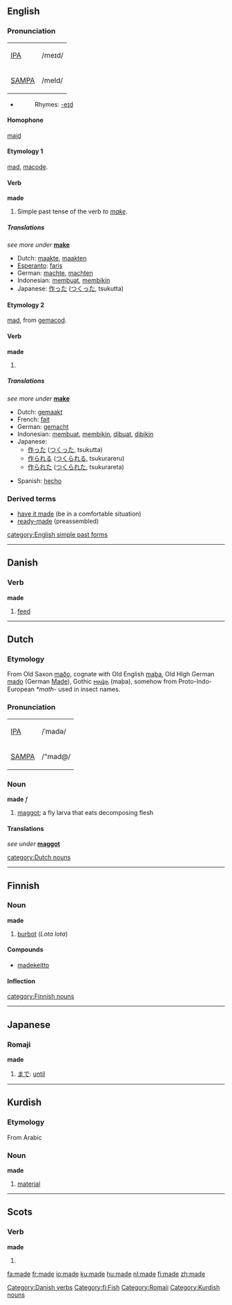 {{see|Made}}
==English==

{{rank|A|should|can|82|made|did|such|great}}

===Pronunciation===
{| border=1 cellpadding=5
| [[w:IPA|IPA]] || /meɪd/
|-
| [[w:SAMPA|SAMPA]] || /meId/
|}
*{{audio|en-us-made.ogg|Audio (US)}}
*:Rhymes: [[Rhymes:English:-eɪd|-eɪd]]

====Homophone====
[[maid]]

====Etymology 1====
{{ME.}} [[mad]], {{OE.}} [[macode]].

====Verb====
'''made'''
# Simple past tense of the verb ''to [[make]]''.

=====Translations=====
''see more under'' '''[[make]]'''
{{trans-top}}
*Dutch: [[maakte]], [[maakten]]
*[[Esperanto]]: [[faris]]
*German: [[machte]], [[machten]]
*Indonesian: [[buat|membuat]], [[bikin|membikin]]
*Japanese: [[作った]] ([[つくった]], tsukutta)
{{trans-mid}}
{{trans-bottom}}

====Etymology 2====
{{ME.}} [[mad]], from {{OE.}} [[gemacod]].

====Verb====
'''made'''
# {{past participle of|[[make]]|lang=English}}

=====Translations=====
''see more under'' '''[[make]]'''
{{trans-top}}
*Dutch: [[gemaakt]]
*French: [[fait]]
*German: [[gemacht]]
*Indonesian: [[buat|membuat]], [[bikin|membikin]], [[buat|dibuat]], [[bikin|dibikin]]
*Japanese: 
** [[作った]] ([[つくった]], tsukutta)
** [[作られる]] ([[つくられる]], tsukurareru)
** [[作られた]] ([[つくられた]], tsukurareta)
{{trans-mid}}
*Spanish: [[hecho]]
{{trans-bottom}}

===Derived terms===
*[[have it made]] (be in a comfortable situation)
*[[ready-made]] (preassembled)

[[category:English simple past forms]]

----

==Danish==

===Verb===
'''made'''

#[[feed]]

[[Category:Danish verbs]]

----

==Dutch==
===Etymology===
From Old Saxon [[maðo]], cognate with Old English [[maþa]], Old HIgh German [[mado]] (German [[Made]]), Gothic [[𐌼𐌰𐌸𐌰]] (maþa), 
somehow from Proto-Indo-European ''*math-'' used in insect names.

=== Pronunciation ===
{| border=1 cellpadding=5
| [[w:IPA|IPA]] || /ˈmadə/
|-
| [[w:SAMPA|SAMPA]] || /"mad@/
|}

===Noun===
'''made''' ''f''

# [[maggot]]; a fly larva that eats decomposing flesh

====Translations====
''see under'' '''[[maggot]]'''

[[category:Dutch nouns]]

----

==Finnish==

===Noun===
'''made'''

# [[burbot]] (''Lota lota'')

====Compounds====
*[[madekeitto]]

====Inflection====
{{Fi48a|made|mate}}

[[category:Finnish nouns]]
[[Category:fi:Fish]]

----

== Japanese ==
=== Romaji ===
'''made''' 

# [[まで]]: [[until]]

[[Category:Romaji]]

----

==Kurdish==
===Etymology===
From Arabic
===Noun===
'''made'''

#[[material]]

[[Category:Kurdish nouns]]

----

==Scots==

===Verb===
'''made'''

# {{past of|[[mak#Scots|mak]]|lang=Scots}}

[[fa:made]]
[[fr:made]]
[[io:made]]
[[ku:made]]
[[hu:made]]
[[nl:made]]
[[fi:made]]
[[zh:made]]